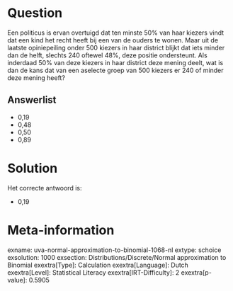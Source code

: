 Question
========

Een politicus is ervan overtuigd dat ten minste 50% van haar kiezers
vindt dat een kind het recht heeft bij een van de ouders te wonen. Maar
uit de laatste opiniepeiling onder 500 kiezers in haar district blijkt
dat iets minder dan de helft, slechts 240 oftewel 48%, deze positie
ondersteunt. Als inderdaad 50% van deze kiezers in haar district deze
mening deelt, wat is dan de kans dat van een aselecte groep van 500
kiezers er 240 of minder deze mening heeft?


Answerlist
----------

* 0,19
* 0,48
* 0,50
* 0,89

Solution
========

Het correcte antwoord is: 

* 0,19

Meta-information
================
exname: uva-normal-approximation-to-binomial-1068-nl
extype: schoice
exsolution: 1000
exsection: Distributions/Discrete/Normal approximation to Binomial
exextra[Type]: Calculation
exextra[Language]: Dutch
exextra[Level]: Statistical Literacy
exextra[IRT-Difficulty]: 2
exextra[p-value]: 0.5905

